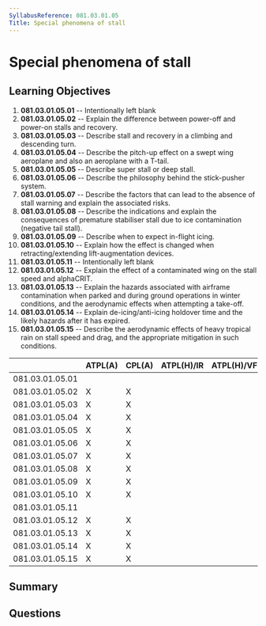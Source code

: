 ```yaml
---
SyllabusReference: 081.03.01.05
Title: Special phenomena of stall
---
```


# Special phenomena of stall

## Learning Objectives

1. **081.03.01.05.01** -- Intentionally left blank
2. **081.03.01.05.02** -- Explain the difference between power-off and power-on
   stalls and recovery.
3. **081.03.01.05.03** -- Describe stall and recovery in a climbing and descending
   turn.
4. **081.03.01.05.04** -- Describe the pitch-up effect on a swept wing aeroplane
   and also an aeroplane with a T-tail.
5. **081.03.01.05.05** -- Describe super stall or deep stall.
6. **081.03.01.05.06** -- Describe the philosophy behind the stick-pusher system.
7. **081.03.01.05.07** -- Describe the factors that can lead to the absence of
   stall warning and explain the associated risks.
8. **081.03.01.05.08** -- Describe the indications and explain the consequences of
   premature stabiliser stall due to ice contamination (negative tail stall).
9. **081.03.01.05.09** -- Describe when to expect in-flight icing.
10. **081.03.01.05.10** -- Explain how the effect is changed when
    retracting/extending lift-augmentation devices.
11. **081.03.01.05.11** -- Intentionally left blank
12. **081.03.01.05.12** -- Explain the effect of a contaminated wing on the stall
    speed and alphaCRIT.
13. **081.03.01.05.13** -- Explain the hazards associated with airframe
    contamination when parked and during ground operations in winter conditions,
    and the aerodynamic effects when attempting a take-off.
14. **081.03.01.05.14** -- Explain de-icing/anti-icing holdover time and the
    likely hazards after it has expired.
15. **081.03.01.05.15** -- Describe the aerodynamic effects of heavy tropical rain
    on stall speed and drag, and the appropriate mitigation in such conditions.

|                 | ATPL(A) | CPL(A) | ATPL(H)/IR | ATPL(H)/VFR | CPL(H) | IR  | CBIR(A) |
| --------------- | ------- | ------ | ---------- | ----------- | ------ | --- | ------- |
| 081.03.01.05.01 |         |        |            |             |        |     |         |
| 081.03.01.05.02 | X       | X      |            |             |        |     |         |
| 081.03.01.05.03 | X       | X      |            |             |        |     |         |
| 081.03.01.05.04 | X       | X      |            |             |        |     |         |
| 081.03.01.05.05 | X       | X      |            |             |        |     |         |
| 081.03.01.05.06 | X       | X      |            |             |        |     |         |
| 081.03.01.05.07 | X       | X      |            |             |        |     |         |
| 081.03.01.05.08 | X       | X      |            |             |        |     |         |
| 081.03.01.05.09 | X       | X      |            |             |        |     |         |
| 081.03.01.05.10 | X       | X      |            |             |        |     |         |
| 081.03.01.05.11 |         |        |            |             |        |     |         |
| 081.03.01.05.12 | X       | X      |            |             |        |     |         |
| 081.03.01.05.13 | X       | X      |            |             |        |     |         |
| 081.03.01.05.14 | X       | X      |            |             |        |     |         |
| 081.03.01.05.15 | X       | X      |            |             |        |     |         |

## Summary

## Questions
